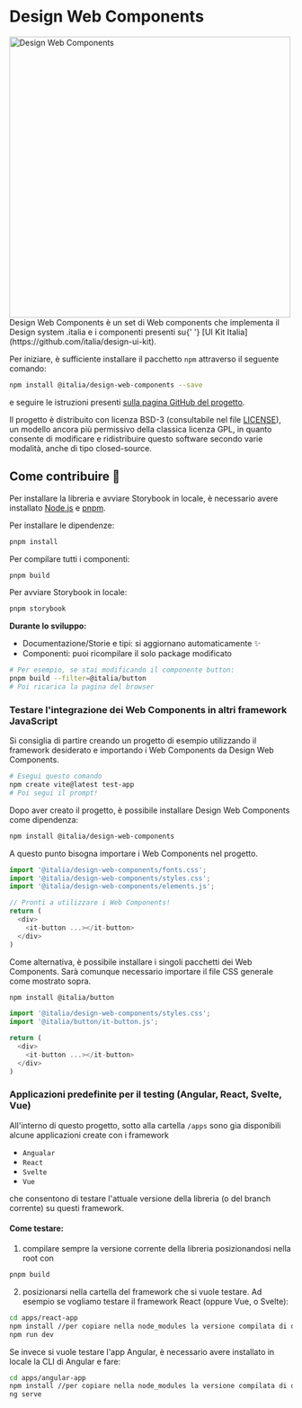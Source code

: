 
<Meta title="Welcome" />

<div class="mb-4">
  <h1 class="visually-hidden">Design Web Components</h1>
  <div class="text-center">
    <img src="./logo.png" width="500px" alt="Design Web Components" />
  </div>
  <div class="text-center mb-4">
    Design Web Components è un set di Web components che implementa il Design system .italia e i componenti presenti su{' '}
    [UI Kit Italia](https://github.com/italia/design-ui-kit).
  </div>
</div>

Per iniziare, è sufficiente installare il pacchetto `npm` attraverso il seguente comando:

```bash
npm install @italia/design-web-components --save
```

e seguire le istruzioni presenti [sulla pagina GitHub del
progetto](https://github.com/italia/design-web-components?tab=readme-ov-file#come-usare-la-libreria).

Il progetto è distribuito con licenza BSD-3 (consultabile nel file [LICENSE](https://github.com/italia/design-web-components/blob/main/LICENSE)),
un modello ancora più permissivo della classica licenza GPL, in quanto consente di modificare e ridistribuire
questo software secondo varie modalità, anche di tipo closed-source.

## Come contribuire 💙

Per installare la libreria e avviare Storybook in locale, è necessario avere installato [Node.js](https://nodejs.org/) e [pnpm](https://pnpm.io/).

Per installare le dipendenze:

```bash
pnpm install
```

Per compilare tutti i componenti:

```bash
pnpm build
```

Per avviare Storybook in locale:

```bash
pnpm storybook
```

**Durante lo sviluppo:**

- Documentazione/Storie e tipi: si aggiornano automaticamente ✨
- Componenti: puoi ricompilare il solo package modificato

```bash
# Per esempio, se stai modificando il componente button:
pnpm build --filter=@italia/button
# Poi ricarica la pagina del browser
```

### Testare l'integrazione dei Web Components in altri framework JavaScript

Si consiglia di partire creando un progetto di esempio utilizzando il framework desiderato e importando i Web Components da Design Web Components.

```bash
# Esegui questo comando
npm create vite@latest test-app
# Poi segui il prompt!
```

Dopo aver creato il progetto, è possibile installare Design Web Components come dipendenza:

```bash
npm install @italia/design-web-components
```

A questo punto bisogna importare i Web Components nel progetto.

```javascript
import '@italia/design-web-components/fonts.css';
import '@italia/design-web-components/styles.css';
import '@italia/design-web-components/elements.js';

// Pronti a utilizzare i Web Components!
return (
  <div>
    <it-button ...></it-button>
  </div>
)
```

Come alternativa, è possibile installare i singoli pacchetti dei Web Components. Sarà comunque necessario importare il file CSS generale come mostrato sopra.

```bash
npm install @italia/button
```

```javascript
import '@italia/design-web-components/styles.css';
import '@italia/button/it-button.js';

return (
  <div>
    <it-button ...></it-button>
  </div>
)
```

### Applicazioni predefinite per il testing (Angular, React, Svelte, Vue)

All'interno di questo progetto, sotto alla cartella `/apps` sono gia disponibili alcune applicazioni create con i framework

- `Angualar`
- `React`
- `Svelte`
- `Vue`

che consentono di testare l'attuale versione della libreria (o del branch corrente) su questi framework.

#### Come testare:

1. compilare sempre la versione corrente della libreria posizionandosi nella root con

```bash
pnpm build
```

2. posizionarsi nella cartella del framework che si vuole testare. Ad esempio se vogliamo testare il framework React (oppure Vue, o Svelte):

```bash
cd apps/react-app
npm install //per copiare nella node_modules la versione compilata di design-web-components
npm run dev
```

Se invece si vuole testare l'app Angular, è necessario avere installato in locale la CLI di Angular e fare:

```bash
cd apps/angular-app
npm install //per copiare nella node_modules la versione compilata di design-web-components
ng serve
```
